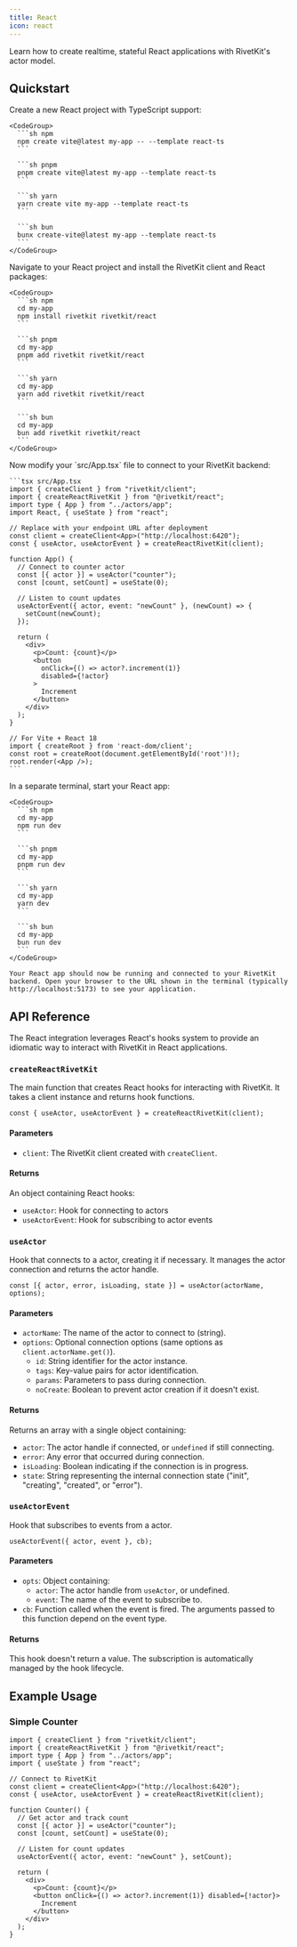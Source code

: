 ```yaml
---
title: React
icon: react
---
```



Learn how to create realtime, stateful React applications with RivetKit's actor model.

<MvpWarning />

## Quickstart

<Steps>
  <Step title="Create a new React project">
    Create a new React project with TypeScript support:
    
    <CodeGroup>
      ```sh npm
      npm create vite@latest my-app -- --template react-ts
      ```
      
      ```sh pnpm
      pnpm create vite@latest my-app --template react-ts
      ```
      
      ```sh yarn
      yarn create vite my-app --template react-ts
      ```
      
      ```sh bun
      bunx create-vite@latest my-app --template react-ts
      ```
    </CodeGroup>
  </Step>

  <Step title="Install RivetKit packages">
    Navigate to your React project and install the RivetKit client and React packages:
    
    <CodeGroup>
      ```sh npm
      cd my-app
      npm install rivetkit rivetkit/react
      ```
      
      ```sh pnpm
      cd my-app
      pnpm add rivetkit rivetkit/react
      ```
      
      ```sh yarn
      cd my-app
      yarn add rivetkit rivetkit/react
      ```
      
      ```sh bun
      cd my-app
      bun add rivetkit rivetkit/react
      ```
    </CodeGroup>
  </Step>

  <StepDefineActor />

  <Step title="Build your React frontend">
    Now modify your `src/App.tsx` file to connect to your RivetKit backend:
      
    ```tsx src/App.tsx
    import { createClient } from "rivetkit/client";
    import { createReactRivetKit } from "@rivetkit/react";
    import type { App } from "../actors/app";
    import React, { useState } from "react";

    // Replace with your endpoint URL after deployment
    const client = createClient<App>("http://localhost:6420");
    const { useActor, useActorEvent } = createReactRivetKit(client);

    function App() {
      // Connect to counter actor
      const [{ actor }] = useActor("counter");
      const [count, setCount] = useState(0);
      
      // Listen to count updates
      useActorEvent({ actor, event: "newCount" }, (newCount) => {
        setCount(newCount);
      });

      return (
        <div>
          <p>Count: {count}</p>
          <button 
            onClick={() => actor?.increment(1)}
            disabled={!actor}
          >
            Increment
          </button>
        </div>
      );
    }

    // For Vite + React 18
    import { createRoot } from 'react-dom/client';
    const root = createRoot(document.getElementById('root')!);
    root.render(<App />);
    ```
  </Step>

  <StepRunStudio />

  <Step title="Start your React app">
    In a separate terminal, start your React app:
    
    <CodeGroup>
      ```sh npm
      cd my-app
      npm run dev
      ```
      
      ```sh pnpm
      cd my-app
      pnpm run dev
      ```
      
      ```sh yarn
      cd my-app
      yarn dev
      ```
      
      ```sh bun
      cd my-app
      bun run dev
      ```
    </CodeGroup>
    
    Your React app should now be running and connected to your RivetKit backend. Open your browser to the URL shown in the terminal (typically http://localhost:5173) to see your application.
  </Step>
  <StepDeploy />
</Steps>

## API Reference

The React integration leverages React's hooks system to provide an idiomatic way to interact with RivetKit in React applications.

### `createReactRivetKit`

The main function that creates React hooks for interacting with RivetKit. It takes a client instance and returns hook functions.

```tsx
const { useActor, useActorEvent } = createReactRivetKit(client);
```

#### Parameters

- `client`: The RivetKit client created with `createClient`.

#### Returns

An object containing React hooks:
- `useActor`: Hook for connecting to actors
- `useActorEvent`: Hook for subscribing to actor events

### `useActor`

Hook that connects to a actor, creating it if necessary. It manages the actor connection and returns the actor handle.

```tsx
const [{ actor, error, isLoading, state }] = useActor(actorName, options);
```

#### Parameters

- `actorName`: The name of the actor to connect to (string).
- `options`: Optional connection options (same options as `client.actorName.get()`).
  - `id`: String identifier for the actor instance.
  - `tags`: Key-value pairs for actor identification.
  - `params`: Parameters to pass during connection.
  - `noCreate`: Boolean to prevent actor creation if it doesn't exist.

#### Returns

Returns an array with a single object containing:
- `actor`: The actor handle if connected, or `undefined` if still connecting.
- `error`: Any error that occurred during connection.
- `isLoading`: Boolean indicating if the connection is in progress.
- `state`: String representing the internal connection state ("init", "creating", "created", or "error").

### `useActorEvent`

Hook that subscribes to events from a actor.

```tsx
useActorEvent({ actor, event }, cb);
```

#### Parameters

- `opts`: Object containing:
  - `actor`: The actor handle from `useActor`, or undefined.
  - `event`: The name of the event to subscribe to.
- `cb`: Function called when the event is fired. The arguments passed to this function depend on the event type.

#### Returns

This hook doesn't return a value. The subscription is automatically managed by the hook lifecycle.

## Example Usage

### Simple Counter

```tsx
import { createClient } from "rivetkit/client";
import { createReactRivetKit } from "@rivetkit/react";
import type { App } from "../actors/app";
import { useState } from "react";

// Connect to RivetKit
const client = createClient<App>("http://localhost:6420");
const { useActor, useActorEvent } = createReactRivetKit(client);

function Counter() {
  // Get actor and track count
  const [{ actor }] = useActor("counter");
  const [count, setCount] = useState(0);
  
  // Listen for count updates
  useActorEvent({ actor, event: "newCount" }, setCount);
  
  return (
    <div>
      <p>Count: {count}</p>
      <button onClick={() => actor?.increment(1)} disabled={!actor}>
        Increment
      </button>
    </div>
  );
}
```

<SetupNextSteps />
